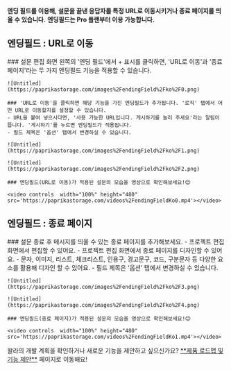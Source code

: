 
<Callout type='info' emoji="🔔">**엔딩 필드를 이용해, 설문을 끝낸 응답자를 특정 URL로 이동시키거나 종료 페이지를 띄울 수 있습니다.**</Callout>
<Callout type='warning' emoji="⚠️">**엔딩필드는 Pro 플랜부터 이용 가능합니다.**</Callout>

## 엔딩필드 : URL로 이동

<Steps>
    ### 설문 편집 화면 왼쪽의 '엔딩 필드'에서 + 표시를 클릭하면, 'URL로 이동'과 '종료 페이지'라는 두 가지 엔딩필드 기능을 적용할 수 있습니다.

    ![Untitled](https://paprikastorage.com/images%2FendingField%2Fko%2F0.png)

    ### 'URL로 이동'을 클릭하면 해당 기능을 가진 엔딩필드가 추가됩니다. '로직' 탭에서 어떤 URL로 이동할지를 설정할 수 있습니다.
    - URL을 붙여 넣으시다면, '사용 가능한 URL입니다. 게시하기를 눌러 주세요'라는 알림이 뜹니다. '게시하기'를 누르면 엔딩필드가 적용됩니다.
    - 필드 제목은 '옵션' 탭에서 변경하실 수 있습니다.

    ![Untitled](https://paprikastorage.com/images%2FendingField%2Fko%2F1.png)

    ![Untitled](https://paprikastorage.com/images%2FendingField%2Fko%2F2.png)

    ### 엔딩필드(URL로 이동)가 적용된 설문의 모습을 영상으로 확인해보세요!😊

    <video controls  width="100%" height="480" src='https://paprikastorage.com/videos%2FendingFieldKo0.mp4'></video>

</Steps>

## 엔딩필드 : 종료 페이지

<Steps>
    ### 설문 종료 후 메시지를 띄울 수 있는 종료 페이지를 추가해보세요.
    - 프로젝트 편집 화면에서 편집할 수 있어요.
    - 프로젝트 편집 화면에서 종료 페이지를 디자인할 수 있어요.
    - 문자, 이미지, 리스트, 체크리스트, 인용구, 경고문구, 코드, 구분문자 등 다양한 요소를 활용해 디자인 할 수 있어요.
    - 필드 제목은 '옵션' 탭에서 변경하실 수 있습니다.

    ![Untitled](https://paprikastorage.com/images%2FendingField%2Fko%2F3.png)

    ![Untitled](https://paprikastorage.com/images%2FendingField%2Fko%2F4.png)

    ### 엔딩필드(종료 페이지)가 적용된 설문의 모습을 영상으로 확인해보세요!😊

    <video controls  width="100%" height="480" src='https://paprikastorage.com/videos%2FendingFieldKo1.mp4'></video>
</Steps>

<Callout type='info' emoji="🔔">
    왈라의 개발 계획을 확인하거나 새로운 기능을 제안하고 싶으신가요? <a href='https://app.walla.my/signin?redirectUrl=/support/featureRequest' target="_blank" rel="noopener noreferrer"
                                            style={{textDecoration: 'underline'}}>**제품 로드맵 및 기능 제안**</a> 페이지로 이동해요!
</Callout>